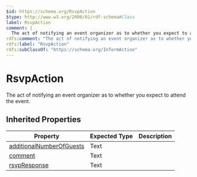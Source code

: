 ```yaml
---
$id: https://schema.org/RsvpAction
$type: http://www.w3.org/2000/01/rdf-schema#Class
label: RsvpAction
comment: |
  The act of notifying an event organizer as to whether you expect to attend the event.
rdfs:comment: "The act of notifying an event organizer as to whether you expect to attend the event."
rdfs:label: "RsvpAction"
rdfs:subClassOf: "https://schema.org/InformAction"
---
```


# RsvpAction

The act of notifying an event organizer as to whether you expect to attend the event.

## Inherited Properties

| Property | Expected Type | Description |
| --- | --- | --- |
| [additionalNumberOfGuests](https://schema.org/additionalNumberOfGuests) | Text |  |
| [comment](https://schema.org/comment) | Text |  |
| [rsvpResponse](https://schema.org/rsvpResponse) | Text |  |
